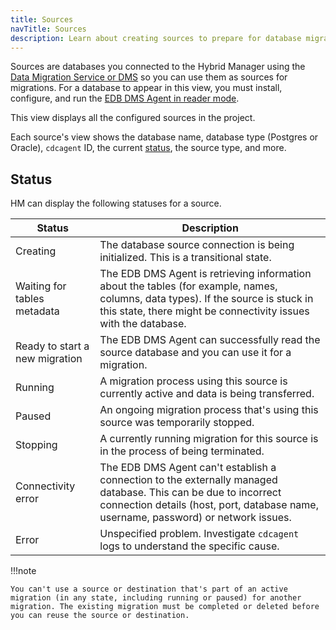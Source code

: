 ```yaml
---
title: Sources
navTitle: Sources
description: Learn about creating sources to prepare for database migrations to Hybrid Manager.
---
```


Sources are databases you connected to the Hybrid Manager using the [Data Migration Service or DMS](/edb-postgres-ai/latest/hybrid-manager/using_hybrid_manager/migration/) so you can use them as sources for migrations. For a database to appear in this view, you must install, configure, and run the [EDB DMS Agent in reader mode](/edb-postgres-ai/latest/hybrid-manager/using_hybrid_manager/migration/installing_agent/).

This view displays all the configured sources in the project.

Each source's view shows the database name, database type (Postgres or Oracle), `cdcagent` ID, the current [status](sources.mdx#status), the source type, and more.

## Status

HM can display the following statuses for a source.

| Status                         | Description                                                                                                                                                                                           |
|--------------------------------|-------------------------------------------------------------------------------------------------------------------------------------------------------------------------------------------------------|
| Creating                       | The database source connection is being initialized. This is a transitional state.                                                                                                                    |
| Waiting for tables metadata    | The EDB DMS Agent is retrieving information about the tables (for example, names, columns, data types). If the source is stuck in this state, there might be connectivity issues with the database.   |
| Ready to start a new migration | The EDB DMS Agent can successfully read the source database and you can use it for a migration.                                                                                                       |
| Running                        | A migration process using this source is currently active and data is being transferred.                                                                                                              |
| Paused                         | An ongoing migration process that's using this source was temporarily stopped.                                                                                                                        |
| Stopping                       | A currently running migration for this source is in the process of being terminated.                                                                                                                  |
| Connectivity error             | The EDB DMS Agent can't establish a connection to the externally managed database. This can be due to incorrect connection details (host, port, database name, username, password) or network issues. |
| Error                          | Unspecified problem. Investigate `cdcagent` logs to understand the specific cause.                                                                                                                    |

!!!note

    You can't use a source or destination that's part of an active migration (in any state, including running or paused) for another migration. The existing migration must be completed or deleted before you can reuse the source or destination.
    
